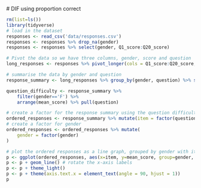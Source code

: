 # DIF using proportion correct
```r
rm(list=ls())
library(tidyverse)
# load in the dataset
responses <- read_csv('data/responses.csv')
responses <- responses %>% drop_na(gender)
responses <- responses %>% select(gender, Q1_score:Q20_score)
```

```r
# Pivot the data so we have three columns, gender, score and question
long_responses <- responses %>% pivot_longer(cols = Q1_score:Q20_score, names_to = "question", values_to = "score")
```

```r
# summarise the data by gender and question
response_summary <- long_responses %>% group_by(gender, question) %>% summarise(mean_score = mean(score,na.rm=TRUE))
```

```r
question_difficulty <- response_summary %>%
    filter(gender=='F') %>% 
    arrange(mean_score) %>% pull(question)

```

```r
# create a factor for the response summary using the question difficulty order
ordered_responses <- response_summary %>% mutate(item = factor(question, levels=question_difficulty, ordered=TRUE))
# create a factor for gender
ordered_responses <- ordered_responses %>% mutate(
    gender = factor(gender)
)

```

```r
# plot the ordered responses as a line graph, grouped by gender with item on the x-axis, mean_score on the y-axis
p <- ggplot(ordered_responses, aes(x=item, y=mean_score, group=gender, colour=gender, line_style=gender))
p <- p + geom_line() # rotate the x-axis labels
p <- p + theme_light()
p <- p + theme(axis.text.x = element_text(angle = 90, hjust = 1))
p
```

